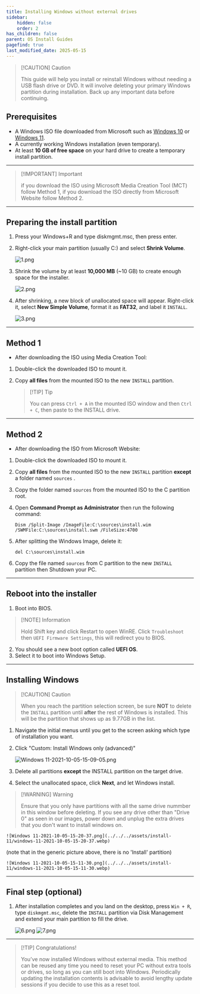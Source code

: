 ```yaml
---
title: Installing Windows without external drives
sidebar:
    hidden: false
    order: 2
has_children: false
parent: OS Install Guides
pagefind: true
last_modified_date: 2025-05-15
---
```


> [!CAUTION] Caution  
>
> This guide will help you install or reinstall Windows without needing a USB flash drive or DVD. It will involve deleting your primary Windows partition during installation. Back up any important data before continuing.

## Prerequisites

* A Windows ISO file downloaded from Microsoft such as [Windows 10](https://www.microsoft.com/software-download/windows10) or [Windows 11](https://www.microsoft.com/software-download/windows11).
* A currently working Windows installation (even temporary).
* At least **10 GB of free space** on your hard drive to create a temporary install partition.

---

> [!IMPORTANT] Important
>
> if you download the ISO using Microsoft Media Creation Tool (MCT) follow Method 1, if you download the ISO directly from Microsoft Website follow Method 2.


---

## Preparing the install partition

1. Press your Windows+R and type diskmgmt.msc, then press enter.
2. Right-click your main partition (usually C:) and select **Shrink Volume**.

    ![1.png](../../../assets/windows-no-external/8.png)

3. Shrink the volume by at least **10,000 MB** (~10 GB) to create enough space for the installer.

    ![2.png](../../../assets/windows-no-external/9.png)

4. After shrinking, a new block of unallocated space will appear. Right-click it, select **New Simple Volume**, format it as **FAT32**, and label it `INSTALL`.

    ![3.png](../../../assets/windows-no-external/10.png)

---

## Method 1

* After downloading the ISO using Media Creation Tool:

1. Double-click the downloaded ISO to mount it.
2. Copy **all files** from the mounted ISO to the new `INSTALL` partition.

    > [!TIP] Tip  
    >
    > You can press `Ctrl + A` in the mounted ISO window and then `Ctrl + C`, then paste to the INSTALL drive.

---

## Method 2

* After downloading the ISO from Microsoft Website:

1. Double-click the downloaded ISO to mount it.

2. Copy **all files** from the mounted ISO to the new `INSTALL` partition **except** a folder named `sources` .

3. Copy the folder named `sources` from the mounted ISO to the C partition root. 

4. Open **Command Prompt as Administrator** then run the following command:

    ```Dism /Split-Image /ImageFile:C:\sources\install.wim /SWMFile:C:\sources\install.swm /FileSize:4700```

5. After splitting the Windows Image, delete it:
    
    ```del C:\sources\install.wim```

6. Copy the file named `sources` from C partition to the new `INSTALL` partition then Shutdown your PC. 

---

## Reboot into the installer

1. Boot into BIOS.

> [!NOTE] Information
>
> Hold Shift key and click Restart to open WinRE. Click `Troubleshoot` then `UEFI Firmware Settings`, this will redirect you to BIOS.
2. You should see a new boot option called **UEFI OS**.
3. Select it to boot into Windows Setup.


---

## Installing Windows

> [!CAUTION] Caution
>
> When you reach the partition selection screen, be sure **NOT** to delete the `INSTALL` partition until **after** the rest of Windows is installed. This will be the partition that shows up as 9.77GB in the list.

1. Navigate the initial menus until you get to the screen asking which type of installation you want.
2. Click "Custom: Install Windows only (advanced)"

     ![Windows 11-2021-10-05-15-09-05.png](../../../assets/install-11/windows-11-2021-10-05-15-09-05.webp)


3. Delete all partitions **except** the INSTALL partition on the target drive.
4. Select the unallocated space, click **Next**, and let Windows install.

> [!WARNING] Warning
>
> Ensure that you only have partitions with all the same drive nummber in this window before deleting. If you see any drive other than "Drive 0" as seen in our images, power down and unplug the extra drives that you don't want to install windows on.

    ![Windows 11-2021-10-05-15-20-37.png](../../../assets/install-11/windows-11-2021-10-05-15-20-37.webp)

(note that in the generic picture above, there is no 'Install' partition)

    ![Windows 11-2021-10-05-15-11-30.png](../../../assets/install-11/windows-11-2021-10-05-15-11-30.webp)


---

## Final step (optional)

1. After installation completes and you land on the desktop, press `Win + R`, type `diskmgmt.msc`, delete the `INSTALL` partition via Disk Management and extend your main partition to fill the drive.

    ![6.png](../../../assets/windows-no-external/11.png)
    ![7.png](../../../assets/windows-no-external/12.png)

---

> [!TIP] Congratulations!
>
> You’ve now installed Windows without external media. This method can be reused any time you need to reset your PC without extra tools or drives, so long as you can still boot into Windows. Periodically updating the installation contents is advisable to avoid lengthy update sessions if you decide to use this as a reset tool.
